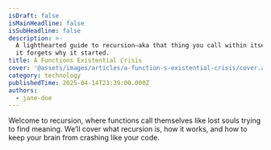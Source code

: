 ```yaml
---
isDraft: false
isMainHeadline: false
isSubHeadline: false
description: >-
  A lighthearted guide to recursion—aka that thing you call within itself until
  it forgets why it started.
title: A Functions Existential Crisis
cover: '@assets/images/articles/a-function-s-existential-crisis/cover.avif'
category: technology
publishedTime: 2025-04-14T23:39:00.000Z
authors:
  - jane-doe
---
```

Welcome to recursion, where functions call themselves like lost souls trying to find meaning. We’ll cover what recursion is, how it works, and how to keep your brain from crashing like your code.
